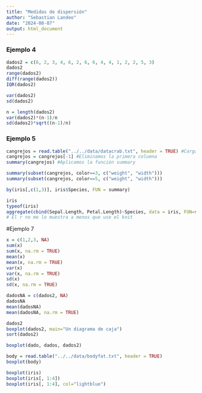 ```yaml
---
title: "Medidas de dispersión"
author: "Sebastian Landeo"
date: "2024-08-07"
output: html_document
---
```


### Ejemplo 4
```r
dados2 = c(6, 2, 3, 4, 6, 2, 6, 6, 4, 4, 1, 2, 2, 5, 3)
dados2
range(dados2)
diff(range(dados2))
IQR(dados2)

var(dados2)
sd(dados2)

n = length(dados2)
var(dados2)*(n-1)/n
sd(dados2)*sqrt((n-1)/n)

```
### Ejemplo 5
```r
cangrejos = read.table("../../data/datacrab.txt", header = TRUE) #Cargamos el data frame
cangrejos = cangrejos[-1] #Eliminamos la primera columna
summary(cangrejos) #Aplicamos la función summary
```
```r
summary(subset(cangrejos, color==3, c("weight", "width")))
summary(subset(cangrejos, color==5, c("weight", "width")))
```
```r
by(iris[,c(1,3)], iris$Species, FUN = summary)
```
```r
iris
typeof(iris)
aggregate(cbind(Sepal.Length, Petal.Length)~Species, data = iris, FUN=summary)
# El r no me lo muestra a menos que use el knit
```
#Ejemplo 7
```r
x = c(1,2,3, NA)
sum(x)
sum(x, na.rm = TRUE)
mean(x)
mean(x, na.rm = TRUE)
var(x)
var(x, na.rm = TRUE)
sd(x)
sd(x, na.rm = TRUE)
```
```r
dadosNA = c(dados2, NA)
dadosNA
mean(dadosNA)
mean(dadosNA, na.rm = TRUE)
```
```r
dados2
boxplot(dados2, main="Un diagrama de caja")
sort(dados2)
```
```r
boxplot(dado, dados, dados2)
```
```r
body = read.table("../../data/bodyfat.txt", header = TRUE)
boxplot(body)
```
```r
boxplot(iris)
boxplot(iris[, 1:4])
boxplot(iris[, 1:4], col="lightblue")
```


